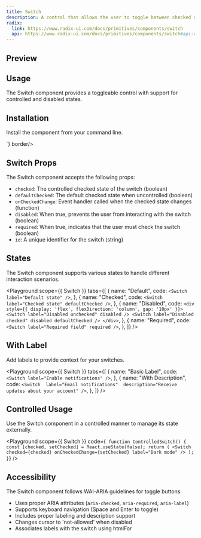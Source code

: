 ```yaml
---
title: Switch
description: A control that allows the user to toggle between checked and not checked.
radix:
  link: https://www.radix-ui.com/docs/primitives/components/switch
  api: https://www.radix-ui.com/docs/primitives/components/switch#api-reference
---
```


## Preview

<Preview>
  <Flex style={{ gap: "24px", flexWrap: "wrap" }}>
    <Switch />
    <Switch disabled />
    <Switch checked />
    <Switch checked disabled />
  </Flex>
</Preview>

## Usage

The Switch component provides a toggleable control with support for controlled and disabled states.

## Installation

Install the component from your command line.

<LiveProvider>
  <LiveEditor code={`npm install @raystack/apsara`} border language="shell" />
</LiveProvider>

<LiveProvider>
    <LiveEditor code={`import { Switch } from '@raystack/apsara/v1'

<Switch checked={true} />`} border/>
</LiveProvider>

## Switch Props

The Switch component accepts the following props:

- `checked`: The controlled checked state of the switch (boolean)
- `defaultChecked`: The default checked state when uncontrolled (boolean)
- `onCheckedChange`: Event handler called when the checked state changes (function)
- `disabled`: When true, prevents the user from interacting with the switch (boolean)
- `required`: When true, indicates that the user must check the switch (boolean)
- `id`: A unique identifier for the switch (string)

## States

The Switch component supports various states to handle different interaction scenarios.

<Playground
  scope={{ Switch }}
  tabs={[
    {
      name: "Default",
      code: `<Switch label="Default state" />`,
    },
    {
      name: "Checked",
      code: `<Switch label="Checked state" defaultChecked />`,
    },
    {
      name: "Disabled",
      code: `<div style={{ display: 'flex', flexDirection: 'column', gap: '10px' }}>
        <Switch label="Disabled unchecked" disabled />
        <Switch label="Disabled checked" disabled defaultChecked />
      </div>`,
    },
    {
      name: "Required",
      code: `<Switch label="Required field" required />`,
    },
  ]}
/>

## With Label

Add labels to provide context for your switches.

<Playground
  scope={{ Switch }}
  tabs={[
    {
      name: "Basic Label",
      code: `<Switch label="Enable notifications" />`,
    },
    {
      name: "With Description",
      code: `<Switch 
  label="Email notifications" 
  description="Receive updates about your account"
/>`,
    },
  ]}
/>

## Controlled Usage

Use the Switch component in a controlled manner to manage its state externally.

<Playground
  scope={{ Switch }}
  code={`
function ControlledSwitch() {
  const [checked, setChecked] = React.useState(false);
  return (
    <Switch 
      checked={checked}
      onCheckedChange={setChecked}
      label="Dark mode"
    />
  );
}`}
/>

## Accessibility

The Switch component follows WAI-ARIA guidelines for toggle buttons:

- Uses proper ARIA attributes (`aria-checked`, `aria-required`, `aria-label`)
- Supports keyboard navigation (Space and Enter to toggle)
- Includes proper labeling and description support
- Changes cursor to 'not-allowed' when disabled
- Associates labels with the switch using htmlFor
